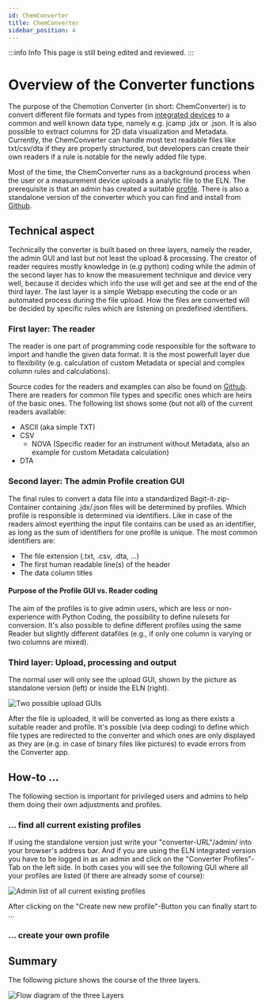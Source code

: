 ```yaml
---
id: ChemConverter
title: ChemConverter
sidebar_position: 4
---
```


:::info Info
This page is still being edited and reviewed.
:::

# Overview of the Converter functions

The purpose of the Chemotion Converter (in short: ChemConverter) is to convert different file formats and types from [integrated devices](../eln/devices) to a common and well known data type, namely e.g. jcamp .jdx or .json.
It is also possible to extract columns for 2D data visualization and Metadata.
Currently, the ChemConverter can handle most text readable files like txt/csv/dta if they are properly structured, but developers can create their own readers if a rule is notable for the newly added file type.

Most of the time, the ChemConverter runs as a background process when the user or a measurement device uploads a analytic file to the ELN.
The prerequisite is that an admin has created a suitable [profile](#create-your-own-profile).
There is also a standalone version of the converter which you can find and install from [Github](https://github.com/jochenklar/chemotion-converter-app).

## Technical aspect

Technically the converter is built based on three layers, namely the reader, the admin GUI and last but not least the upload & processing.
The creator of reader requires mostly knowledge in (e.g python) coding while the admin of the second layer has to know the measurement technique and device very well, because it decides which info the use will get and see at the end of the third layer.
The last layer is a simple Webapp executing the code or an automated process during the file upload.
How the files are converted will be decided by specific rules which are listening on predefined identifiers.

### First layer: The reader

The reader is one part of programming code responsible for the software to import and handle the given data format.
It is the most powerfull layer due to flexibility (e.g. calculation of custom Metadata or special and complex column rules and calculations).

Source codes for the readers and examples can also be found on [Github](https://github.com/jochenklar/chemotion-converter-app/tree/master/converter_app/readers).
There are readers for common file types and specific ones which are heirs of the basic ones.
The following list shows some (but not all) of the current readers available:

- ASCII (aka simple TXT)
- CSV
  - NOVA (Specific reader for an instrument without Metadata, also an example for custom Metadata calculation)
- DTA

### Second layer: The admin Profile creation GUI

The final rules to convert a data file into a standardized Bagit-it-zip-Container containing .jdx/.json files will be determined by profiles.
Which profile is responsible is determined via identifiers.
Like in case of the readers almost eyerthing the input file contains can be used as an identifier, as long as the sum of identifiers for one profile is unique.
The most common identifiers are:

- The file extension (.txt, .csv, .dta, ...)
- The first human readable line(s) of the header
- The data column titles

#### Purpose of the Profile GUI vs. Reader coding

The aim of the profiles is to give admin users, which are less or non-experience with Python Coding, the possibility to define rulesets for conversion.
It's also possible to define different profiles using the same Reader but slightly different datafiles (e.g., if only one column is varying or two columns are mixed).

### Third layer: Upload, processing and output

The normal user will only see the upload GUI, shown by the picture as standalone version (left) or inside the ELN (right).

![Two possible upload GUIs](/img/converter/UploadGUI.png)

After the file is uploaded, it will be converted as long as there exists a suitable reader and profile.
It's possible (via deep coding) to define which file types are redirected to the converter and which ones are only displayed as they are (e.g. in case of binary files like pictures) to evade errors from the Converter app.

## How-to ...

The following section is important for privileged users and admins to help them doing their own adjustments and profiles.

### ... find all current existing profiles

If using the standalone version just write your "converter-URL"/admin/ into your browser's address bar.
And if you are using the ELN integrated version you have to be logged in as an admin and click on the "Converter Profiles"-Tab on the left side.
In both cases you will see the following GUI where all your profiles are listed (if there are already some of course):

![Admin list of all current existing profiles](/img/converter/2ndLayerAdminGUI.png)

After clicking on the "Create new new profile"-Button you can finally start to ...

### ... create your own profile

## Summary

The following picture shows the course of the three layers.

![Flow diagram of the three Layers](/img/converter/ConverterLayers.svg)
